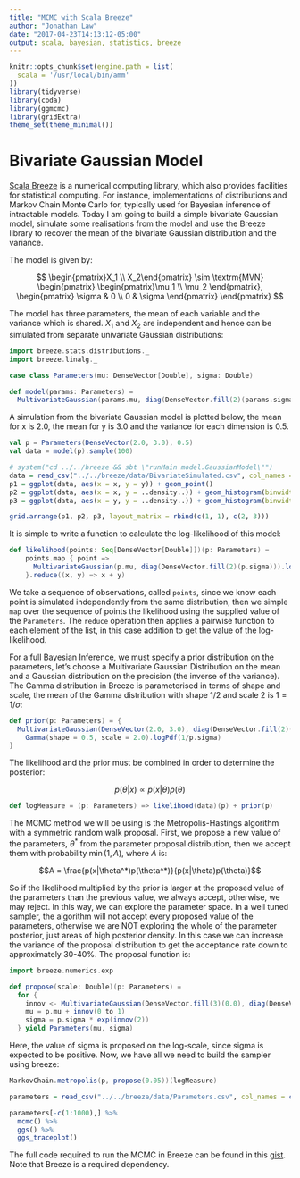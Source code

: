 ```yaml
---
title: "MCMC with Scala Breeze"
author: "Jonathan Law"
date: "2017-04-23T14:13:12-05:00"
output: scala, bayesian, statistics, breeze
---
```


```r
knitr::opts_chunk$set(engine.path = list(
  scala = '/usr/local/bin/amm'
))
library(tidyverse)
library(coda)
library(ggmcmc)
library(gridExtra)
theme_set(theme_minimal())
```

# Bivariate Gaussian Model

[Scala Breeze](https://github.com/scalanlp/breeze) is a numerical computing library, which also provides facilities for statistical computing. For instance, implementations of distributions and Markov Chain Monte Carlo for, typically used for Bayesian inference of intractable models. Today I am going to build a simple bivariate Gaussian model, simulate some realisations from the model and use the Breeze library to recover the mean of the bivariate Gaussian distribution and the variance.

The model is given by:

$$ \begin{pmatrix}X_1 \\ X_2\end{pmatrix} \sim \textrm{MVN}
  \begin{pmatrix}
    \begin{pmatrix}\mu_1 \\ \mu_2 \end{pmatrix}, 
    \begin{pmatrix} \sigma & 0 \\ 0 & \sigma \end{pmatrix} 
  \end{pmatrix} $$

The model has three parameters, the mean of each variable and the variance which is shared. $X_1$ and $X_2$ are independent and hence can be simulated from separate univariate Gaussian distributions:

```scala
import breeze.stats.distributions._
import breeze.linalg._

case class Parameters(mu: DenseVector[Double], sigma: Double)

def model(params: Parameters) = 
  MultivariateGaussian(params.mu, diag(DenseVector.fill(2)(params.sigma)))
```
A simulation from the bivariate Gaussian model is plotted below, the mean for x is 2.0, the mean for y is 3.0 and the variance for each dimension is 0.5.

```scala
val p = Parameters(DenseVector(2.0, 3.0), 0.5)
val data = model(p).sample(100)
```

```r
# system("cd ../../breeze && sbt \"runMain model.GaussianModel\"")
data = read_csv("../../breeze/data/BivariateSimulated.csv", col_names = c("x", "y"))
p1 = ggplot(data, aes(x = x, y = y)) + geom_point()
p2 = ggplot(data, aes(x = x, y = ..density..)) + geom_histogram(binwidth = 0.1)
p3 = ggplot(data, aes(x = y, y = ..density..)) + geom_histogram(binwidth = 0.1)

grid.arrange(p1, p2, p3, layout_matrix = rbind(c(1, 1), c(2, 3)))
```

It is simple to write a function to calculate the log-likelihood of this model:

```scala
def likelihood(points: Seq[DenseVector[Double]])(p: Parameters) =
    points.map { point => 
      MultivariateGaussian(p.mu, diag(DenseVector.fill(2)(p.sigma))).logPdf(point)
    }.reduce((x, y) => x + y)
```

We take a sequence of observations, called `points`, since we know each point is simulated independently from the same distribution, then we simple `map` over the sequence of points the likelihood using the supplied value of the `Parameters`. The `reduce` operation then applies a pairwise function to each element of the list, in this case addition to get the value of the log-likelihood.

For a full Bayesian Inference, we must specify a prior distribution on the parameters, let's choose a Multivariate Gaussian Distribution on the mean and a Gaussian distribution on the precision (the inverse of the variance). The Gamma distribution in Breeze is parameterised in terms of shape and scale, the mean of the Gamma distribution with shape 1/2 and scale 2 is $1 = 1/\sigma$:

```scala
def prior(p: Parameters) = {
  MultivariateGaussian(DenseVector(2.0, 3.0), diag(DenseVector.fill(2)(3.0))).logPdf(p.mu) +
    Gamma(shape = 0.5, scale = 2.0).logPdf(1/p.sigma)
}
```

The likelihood and the prior must be combined in order to determine the posterior:

$$ p(\theta | x) \propto p(x | \theta) p(\theta) $$

```scala
def logMeasure = (p: Parameters) => likelihood(data)(p) + prior(p)
```

The MCMC method we will be using is the Metropolis-Hastings algorithm with a symmetric random walk proposal. First, we propose a new value of the parameters, $\theta^*$ from the parameter proposal distribution, then we accept them with probability $\min(1, A)$, where $A$ is:

$$A = \frac{p(x|\theta^*)p(\theta^*)}{p(x|\theta)p(\theta)}$$

So if the likelihood multiplied by the prior is larger at the proposed value of the parameters than the previous value, we always accept, otherwise, we may reject. In this way, we can explore the parameter space. In a well tuned sampler, the algorithm will not accept every proposed value of the parameters, otherwise we are NOT exploring the whole of the parameter posterior, just areas of high posterior density. In this case we can increase the variance of the proposal distribution to get the acceptance rate down to approximately 30-40%. The proposal function is:

```scala
import breeze.numerics.exp

def propose(scale: Double)(p: Parameters) = 
  for {
    innov <- MultivariateGaussian(DenseVector.fill(3)(0.0), diag(DenseVector.fill(3)(scale)))
    mu = p.mu + innov(0 to 1)
    sigma = p.sigma * exp(innov(2))
  } yield Parameters(mu, sigma)
```

Here, the value of sigma is proposed on the log-scale, since sigma is expected to be positive. Now, we have all we need to build the sampler using breeze:

```scala
MarkovChain.metropolis(p, propose(0.05))(logMeasure)
```

```r
parameters = read_csv("../../breeze/data/Parameters.csv", col_names = c("mu_1", "mu_2", "sigma"))

parameters[-c(1:1000),] %>%
  mcmc() %>%
  ggs() %>%
  ggs_traceplot()
```

The full code required to run the MCMC in Breeze can be found in this [gist](https://gist.github.com/jonnylaw/b75147d08ea89ec1b78fa94d5a4d2f7d). Note that Breeze is a required dependency.